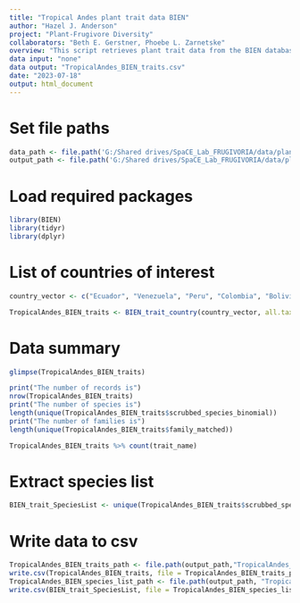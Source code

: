 ```yaml
---
title: "Tropical Andes plant trait data BIEN"
author: "Hazel J. Anderson"
project: "Plant-Frugivore Diversity"
collaborators: "Beth E. Gerstner, Phoebe L. Zarnetske"
overview: "This script retrieves plant trait data from the BIEN database for plant species in the countries that make up the Tropical Andes."
data input: "none"
data output: "TropicalAndes_BIEN_traits.csv"
date: "2023-07-18"
output: html_document
---
```


# Set file paths
```r
data_path <- file.path('G:/Shared drives/SpaCE_Lab_FRUGIVORIA/data/plants/L0')
output_path <- file.path('G:/Shared drives/SpaCE_Lab_FRUGIVORIA/data/plants/L0')
```

# Load required packages
```r
library(BIEN)
library(tidyr)
library(dplyr)
```


# List of countries of interest
```r
country_vector <- c("Ecuador", "Venezuela", "Peru", "Colombia", "Bolivia")
```

```r
TropicalAndes_BIEN_traits <- BIEN_trait_country(country_vector, all.taxonomy = TRUE, political.boundaries = TRUE, source.citation = TRUE)
```

# Data summary
```r
glimpse(TropicalAndes_BIEN_traits)
```

```r
print("The number of records is")
nrow(TropicalAndes_BIEN_traits)
print("The number of species is")
length(unique(TropicalAndes_BIEN_traits$scrubbed_species_binomial))
print("The number of families is")
length(unique(TropicalAndes_BIEN_traits$family_matched))
```

```r
TropicalAndes_BIEN_traits %>% count(trait_name)
```

# Extract species list
```r
BIEN_trait_SpeciesList <- unique(TropicalAndes_BIEN_traits$scrubbed_species_binomial)
```

# Write data to csv
```r
TropicalAndes_BIEN_traits_path <- file.path(output_path,"TropicalAndes_BIEN_plant_traits.csv") 
write.csv(TropicalAndes_BIEN_traits, file = TropicalAndes_BIEN_traits_path)
TropicalAndes_BIEN_species_list_path <- file.path(output_path, "TropicalAndes_BIEN_plant_trait_species.csv")
write.csv(BIEN_trait_SpeciesList, file = TropicalAndes_BIEN_species_list_path)
```
